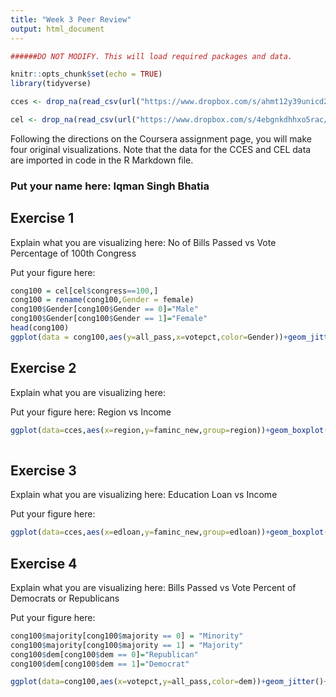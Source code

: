 ---
title: "Week 3 Peer Review"
output: html_document
---

```{r setup, include=FALSE}

######DO NOT MODIFY. This will load required packages and data.

knitr::opts_chunk$set(echo = TRUE)
library(tidyverse)

cces <- drop_na(read_csv(url("https://www.dropbox.com/s/ahmt12y39unicd2/cces_sample_coursera.csv?raw=1")))

cel <- drop_na(read_csv(url("https://www.dropbox.com/s/4ebgnkdhhxo5rac/cel_volden_wiseman%20_coursera.csv?raw=1")))

```

Following the directions on the Coursera assignment page, you will make four original visualizations. Note that the data for the CCES and CEL data are imported in code in the R Markdown file.

### Put your name here: Iqman Singh Bhatia

## Exercise 1

Explain what you are visualizing here: No of Bills Passed vs Vote Percentage of 100th Congress

Put your figure here:

```{r exercise1,echo=T}

cong100 = cel[cel$congress==100,]
cong100 = rename(cong100,Gender = female)
cong100$Gender[cong100$Gender == 0]="Male"
cong100$Gender[cong100$Gender == 1]="Female"
head(cong100)
ggplot(data = cong100,aes(y=all_pass,x=votepct,color=Gender))+geom_jitter()+labs(title = "No of Bills Passed vs Vote Percentage of 100th Congress",x="Vote Percentafe",y="Bills Passed")  

```

## Exercise 2

Explain what you are visualizing here:

Put your figure here: Region vs Income

```{r exercise2,echo=T}
ggplot(data=cces,aes(x=region,y=faminc_new,group=region))+geom_boxplot()+labs(title = "Region vs Income" ,x="Region of Residence",y="Family Income ")
  
```

## Exercise 3

Explain what you are visualizing here: Education Loan vs Income

Put your figure here:

```{r exercise3,echo=T}
ggplot(data=cces,aes(x=edloan,y=faminc_new,group=edloan))+geom_boxplot()+labs(title = "Education Loan vs Income" ,x="Education Loan",y="Family Income ")

```

## Exercise 4

Explain what you are visualizing here: Bills Passed vs Vote Percent of Democrats or Republicans

Put your figure here:

```{r exercise4,echo=T}
cong100$majority[cong100$majority == 0] = "Minority"
cong100$majority[cong100$majority == 1] = "Majority"
cong100$dem[cong100$dem == 0]="Republican"
cong100$dem[cong100$dem == 1]="Democrat"

ggplot(data=cong100,aes(x=votepct,y=all_pass,color=dem))+geom_jitter()+labs(title="Bills Passed vs Vote Percent of Democrats or Republicans",x="Vote Percentage",y="Bills Passed") + facet_grid(cols = vars(dem))

```
